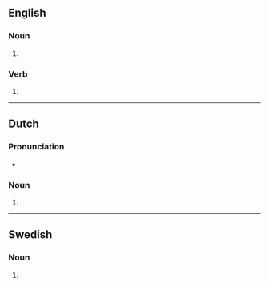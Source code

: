 {{also|Gladiators}}

==English==

===Noun===
{{head|en|noun form}}

# {{plural of|en|gladiator}}

===Verb===
{{head|en|verb form}}

# {{present participle of|en|gladiator|nocat=1}}


----

==Dutch==

===Pronunciation===
* {{audio|nl|Nl-gladiators.ogg|Audio}}

===Noun===
{{head|nl|noun form}}

# {{nl-noun form of|pl|gladiator}}

----

==Swedish==

===Noun===
{{head|sv|noun form}}

# {{sv-noun-form-indef-gen|gladiator}}
